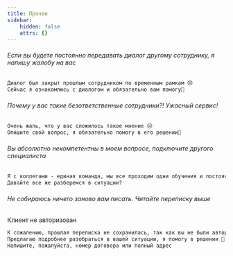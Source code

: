 ```yaml
---
title: Прочее
sidebar:
    hidden: false
    attrs: {}
---
```

###### Если вы будете постоянно передавать диалог другому сотруднику, я напишу жалобу на вас

```txt
Диалог был закрыт прошлым сотрудником по временным рамкам 😞
Сейчас я ознакомлюсь с диалогом и обязательно вам помогу🙏
```

###### Почему у вас такие безответственные сотрудники?! Ужасный сервис!

```txt
Очень жаль, что у вас сложилось такое мнение 😔
Опишите свой вопрос, я обязательно помогу в его решении🙏
```

###### Вы абсолютно некомпетентны в моем вопросе, подключите другого специалиста

```txt
Я с коллегами - единая команда, мы все проходим одни обучения и постоянно повышаем квалификацию 🙂
Давайте все же разберемся в ситуации?
```

###### Не собираюсь ничего заново вам писать. Читайте переписку выше

Клиент не авторизован

```txt
К сожалению, прошлая переписка не сохранилась, так как вы не были авторизованы 😔
Предлагаю подробнее разобраться в вашей ситуации, я помогу в решении 🙏
Напишите, пожалуйста, номер договора или полный адрес
```
